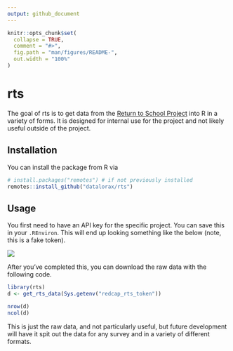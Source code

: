 ```yaml
---
output: github_document
---
```


<!-- README.md is generated from README.Rmd. Please edit that file -->

```r
knitr::opts_chunk$set(
  collapse = TRUE,
  comment = "#>",
  fig.path = "man/figures/README-",
  out.width = "100%"
)
```

# rts

<!-- badges: start -->
<!-- badges: end -->

The goal of rts is to get data from the [Return to School Project](http://returntoschoolproject.org/) into R in a variety of forms. It is designed for internal use for the project and not likely useful outside of the project.

## Installation

You can install the package from R via
``` r
# install.packages("remotes") # if not previously installed
remotes::install_github("datalorax/rts")
```

## Usage

You first need to have an API key for the specific project. You can save this in your `.REnviron`. This will end up looking something like the below (note, this is a fake token).

![](img/renviron.png)

After you've completed this, you can download the raw data with the following code.

```r
library(rts)
d <- get_rts_data(Sys.getenv("redcap_rts_token"))

nrow(d)
ncol(d)
```

This is just the raw data, and not particularly useful, but future development will have it spit out the data for any survey and in a variety of different formats.
